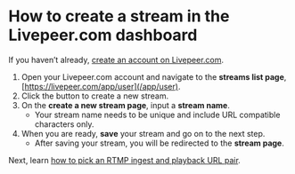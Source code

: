 
<DocsLayout title="How to create a stream in the dashboard - Livepeer.com" description="How to create a stream in the Livepeer.com dashboard">


# How to create a stream in the Livepeer.com dashboard

If you haven’t already,
[create an account on Livepeer.com](/docs/guides/account/create-an-account).

1. Open your Livepeer.com account and navigate to the **streams list page**,
   [https://livepeer.com/app/user](/app/user).
1. Click the button to create a new stream.
1. On the **create a new stream page**, input a **stream name**.
   - Your stream name needs to be unique and include URL compatible characters
     only.
1. When you are ready, **save** your stream and go on to the next step.
   - After saving your stream, you will be redirected to the **stream page**.

Next, learn
[how to pick an RTMP ingest and playback URL pair](/docs/guides/dashboard/ingest-playback-url-pair).

</DocsLayout>


